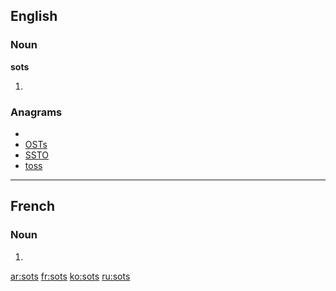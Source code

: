 ==English==

===Noun===
'''sots'''

# {{plural of|[[sot]]}}

===Anagrams===
* {{alphagram|osst}}
* [[OSTs#English|OSTs]]
* [[SSTO#English|SSTO]]
* [[toss#English|toss]]

----

==French==

===Noun===
{{infl|fr|plural}} {{m|p}}

# {{plural of|sot|lang=French}}

[[ar:sots]]
[[fr:sots]]
[[ko:sots]]
[[ru:sots]]